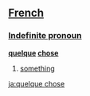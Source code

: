 == [[French]]==
===[[Indefinite pronoun]] ===
'''[[quelque]] [[chose]]'''

# [[something]]
[[ja:quelque chose]]